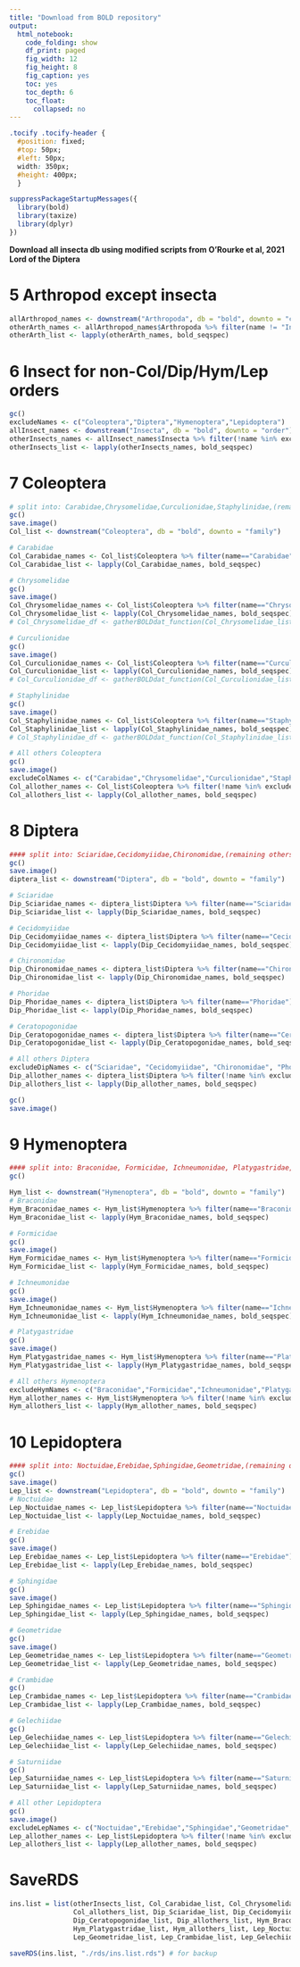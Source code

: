 ```yaml
---
title: "Download from BOLD repository"
output:
  html_notebook:
    code_folding: show
    df_print: paged
    fig_width: 12
    fig_height: 8
    fig_caption: yes
    toc: yes
    toc_depth: 6
    toc_float:
      collapsed: no
---
```


```css
.tocify .tocify-header {
  #position: fixed;
  #top: 50px;
  #left: 50px;
  width: 350px;
  #height: 400px;
  }
```


```r
suppressPackageStartupMessages({
  library(bold)
  library(taxize)
  library(dplyr)
})
```

**Download all insecta db using modified scripts from O'Rourke et al, 2021 Lord of the Diptera**

# 5 Arthropod except insecta
```r
allArthropod_names <- downstream("Arthropoda", db = "bold", downto = "class")
otherArth_names <- allArthropod_names$Arthropoda %>% filter(name != "Insecta") %>% select(name)
otherArth_list <- lapply(otherArth_names, bold_seqspec)
```

# 6 Insect for non-Col/Dip/Hym/Lep orders
```r
gc()
excludeNames <- c("Coleoptera","Diptera","Hymenoptera","Lepidoptera")
allInsect_names <- downstream("Insecta", db = "bold", downto = "order")
otherInsects_names <- allInsect_names$Insecta %>% filter(!name %in% excludeNames) %>% select(name)
otherInsects_list <- lapply(otherInsects_names, bold_seqspec)
```

# 7 Coleoptera
```r
# split into: Carabidae,Chrysomelidae,Curculionidae,Staphylinidae,(remaining others)
gc()
save.image()
Col_list <- downstream("Coleoptera", db = "bold", downto = "family")

# Carabidae
Col_Carabidae_names <- Col_list$Coleoptera %>% filter(name=="Carabidae") %>% select(name)
Col_Carabidae_list <- lapply(Col_Carabidae_names, bold_seqspec)

# Chrysomelidae
gc()
save.image()
Col_Chrysomelidae_names <- Col_list$Coleoptera %>% filter(name=="Chrysomelidae") %>% select(name)
Col_Chrysomelidae_list <- lapply(Col_Chrysomelidae_names, bold_seqspec)
# Col_Chrysomelidae_df <- gatherBOLDdat_function(Col_Chrysomelidae_list)

# Curculionidae
gc()
save.image()
Col_Curculionidae_names <- Col_list$Coleoptera %>% filter(name=="Curculionidae") %>% select(name)
Col_Curculionidae_list <- lapply(Col_Curculionidae_names, bold_seqspec)
# Col_Curculionidae_df <- gatherBOLDdat_function(Col_Curculionidae_list)

# Staphylinidae
gc()
save.image()
Col_Staphylinidae_names <- Col_list$Coleoptera %>% filter(name=="Staphylinidae") %>% select(name)
Col_Staphylinidae_list <- lapply(Col_Staphylinidae_names, bold_seqspec)
# Col_Staphylinidae_df <- gatherBOLDdat_function(Col_Staphylinidae_list)

# All others Coleoptera
gc()
save.image()
excludeColNames <- c("Carabidae","Chrysomelidae","Curculionidae","Staphylinidae")
Col_allother_names <- Col_list$Coleoptera %>% filter(!name %in% excludeColNames) %>% select(name)
Col_allothers_list <- lapply(Col_allother_names, bold_seqspec)
```


# 8 Diptera
```r
#### split into: Sciaridae,Cecidomyiidae,Chironomidae,(remaining others)
gc()
save.image()
diptera_list <- downstream("Diptera", db = "bold", downto = "family")

# Sciaridae
Dip_Sciaridae_names <- diptera_list$Diptera %>% filter(name=="Sciaridae") %>% select(name)
Dip_Sciaridae_list <- lapply(Dip_Sciaridae_names, bold_seqspec)

# Cecidomyiidae
Dip_Cecidomyiidae_names <- diptera_list$Diptera %>% filter(name=="Cecidomyiidae") %>% select(name)
Dip_Cecidomyiidae_list <- lapply(Dip_Cecidomyiidae_names, bold_seqspec)

# Chironomidae
Dip_Chironomidae_names <- diptera_list$Diptera %>% filter(name=="Chironomidae") %>% select(name)
Dip_Chironomidae_list <- lapply(Dip_Chironomidae_names, bold_seqspec)

# Phoridae
Dip_Phoridae_names <- diptera_list$Diptera %>% filter(name=="Phoridae") %>% select(name)
Dip_Phoridae_list <- lapply(Dip_Phoridae_names, bold_seqspec)

# Ceratopogonidae
Dip_Ceratopogonidae_names <- diptera_list$Diptera %>% filter(name=="Ceratopogonidae") %>% select(name)
Dip_Ceratopogonidae_list <- lapply(Dip_Ceratopogonidae_names, bold_seqspec)

# All others Diptera
excludeDipNames <- c("Sciaridae", "Cecidomyiidae", "Chironomidae", "Phoridae", "Ceratopogonidae")
Dip_allother_names <- diptera_list$Diptera %>% filter(!name %in% excludeDipNames) %>% select(name)
Dip_allothers_list <- lapply(Dip_allother_names, bold_seqspec)

gc()
save.image()
```

# 9 Hymenoptera
```r
#### split into: Braconidae, Formicidae, Ichneumonidae, Platygastridae,(remaining others)
gc()

Hym_list <- downstream("Hymenoptera", db = "bold", downto = "family")
# Braconidae
Hym_Braconidae_names <- Hym_list$Hymenoptera %>% filter(name=="Braconidae") %>% select(name)
Hym_Braconidae_list <- lapply(Hym_Braconidae_names, bold_seqspec)

# Formicidae
gc()
save.image()
Hym_Formicidae_names <- Hym_list$Hymenoptera %>% filter(name=="Formicidae") %>% select(name)
Hym_Formicidae_list <- lapply(Hym_Formicidae_names, bold_seqspec)

# Ichneumonidae
gc()
save.image()
Hym_Ichneumonidae_names <- Hym_list$Hymenoptera %>% filter(name=="Ichneumonidae") %>% select(name)
Hym_Ichneumonidae_list <- lapply(Hym_Ichneumonidae_names, bold_seqspec)

# Platygastridae
gc()
save.image()
Hym_Platygastridae_names <- Hym_list$Hymenoptera %>% filter(name=="Platygastridae") %>% select(name)
Hym_Platygastridae_list <- lapply(Hym_Platygastridae_names, bold_seqspec)

# All others Hymenoptera
excludeHymNames <- c("Braconidae","Formicidae","Ichneumonidae","Platygastridae")
Hym_allother_names <- Hym_list$Hymenoptera %>% filter(!name %in% excludeHymNames) %>% select(name)
Hym_allothers_list <- lapply(Hym_allother_names, bold_seqspec)
```

# 10 Lepidoptera
```r
#### split into: Noctuidae,Erebidae,Sphingidae,Geometridae,(remaining others)
gc()
save.image()
Lep_list <- downstream("Lepidoptera", db = "bold", downto = "family")
# Noctuidae
Lep_Noctuidae_names <- Lep_list$Lepidoptera %>% filter(name=="Noctuidae") %>% select(name)
Lep_Noctuidae_list <- lapply(Lep_Noctuidae_names, bold_seqspec)

# Erebidae
gc()
save.image()
Lep_Erebidae_names <- Lep_list$Lepidoptera %>% filter(name=="Erebidae") %>% select(name)
Lep_Erebidae_list <- lapply(Lep_Erebidae_names, bold_seqspec)

# Sphingidae
gc()
save.image()
Lep_Sphingidae_names <- Lep_list$Lepidoptera %>% filter(name=="Sphingidae") %>% select(name)
Lep_Sphingidae_list <- lapply(Lep_Sphingidae_names, bold_seqspec)

# Geometridae
gc()
save.image()
Lep_Geometridae_names <- Lep_list$Lepidoptera %>% filter(name=="Geometridae") %>% select(name)
Lep_Geometridae_list <- lapply(Lep_Geometridae_names, bold_seqspec)

# Crambidae
gc()
Lep_Crambidae_names <- Lep_list$Lepidoptera %>% filter(name=="Crambidae") %>% select(name)
Lep_Crambidae_list <- lapply(Lep_Crambidae_names, bold_seqspec)

# Gelechiidae
gc()
Lep_Gelechiidae_names <- Lep_list$Lepidoptera %>% filter(name=="Gelechiidae") %>% select(name)
Lep_Gelechiidae_list <- lapply(Lep_Gelechiidae_names, bold_seqspec)

# Saturniidae
gc()
Lep_Saturniidae_names <- Lep_list$Lepidoptera %>% filter(name=="Saturniidae") %>% select(name)
Lep_Saturniidae_list <- lapply(Lep_Saturniidae_names, bold_seqspec)

# All other Lepidoptera
gc()
save.image()
excludeLepNames <- c("Noctuidae","Erebidae","Sphingidae","Geometridae","Crambidae", "Gelechiidae", "Saturniidae")
Lep_allother_names <- Lep_list$Lepidoptera %>% filter(!name %in% excludeLepNames) %>% select(name)
Lep_allothers_list <- lapply(Lep_allother_names, bold_seqspec)
```


# SaveRDS
```r
ins.list = list(otherInsects_list, Col_Carabidae_list, Col_Chrysomelidae_list, Col_Curculionidae_list, Col_Staphylinidae_list,
                Col_allothers_list, Dip_Sciaridae_list, Dip_Cecidomyiidae_list, Dip_Chironomidae_list, Dip_Phoridae_list,
                Dip_Ceratopogonidae_list, Dip_allothers_list, Hym_Braconidae_list, Hym_Formicidae_list, Hym_Ichneumonidae_list,
                Hym_Platygastridae_list, Hym_allothers_list, Lep_Noctuidae_list, Lep_Erebidae_list, Lep_Sphingidae_list,
                Lep_Geometridae_list, Lep_Crambidae_list, Lep_Gelechiidae_list, Lep_Saturniidae_list, Lep_allothers_list)

saveRDS(ins.list, "./rds/ins.list.rds") # for backup
```
